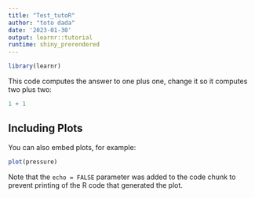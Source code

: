 ```yaml
---
title: "Test_tutoR"
author: "toto dada"
date: '2023-01-30'
output: learnr::tutorial
runtime: shiny_prerendered
---
```


```r
library(learnr)
```

This code computes the answer to one plus one,
change it so it computes two plus two:

```r
1 + 1
```

## Including Plots

You can also embed plots, for example:

```r
plot(pressure)
```

Note that the `echo = FALSE` parameter was added to the code chunk to prevent printing of the R code that generated the plot.
